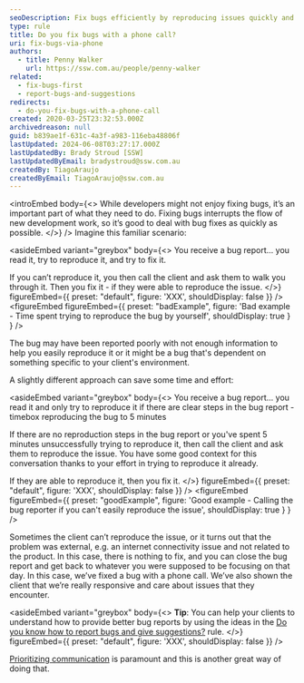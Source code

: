 ```yaml
---
seoDescription: Fix bugs efficiently by reproducing issues quickly and consulting clients only when necessary to resolve problems.
type: rule
title: Do you fix bugs with a phone call?
uri: fix-bugs-via-phone
authors:
  - title: Penny Walker
    url: https://ssw.com.au/people/penny-walker
related:
  - fix-bugs-first
  - report-bugs-and-suggestions
redirects:
  - do-you-fix-bugs-with-a-phone-call
created: 2020-03-25T23:32:53.000Z
archivedreason: null
guid: b839ae1f-631c-4a3f-a983-116eba48806f
lastUpdated: 2024-06-08T03:27:17.000Z
lastUpdatedBy: Brady Stroud [SSW]
lastUpdatedByEmail: bradystroud@ssw.com.au
createdBy: TiagoAraujo
createdByEmail: TiagoAraujo@ssw.com.au
---
```


<introEmbed
  body={<>
While developers might not enjoy fixing bugs, it’s an important part of what they need to do. Fixing bugs interrupts the flow of new development work, so it’s good to deal with bug fixes as quickly as possible.
  </>}
/>
Imagine this familiar scenario:

<asideEmbed
  variant="greybox"
  body={<>
    You receive a bug report...
you read it, try to reproduce it, and try to fix it.

If you can’t reproduce it, you then call the client and ask them to walk you through it.
Then you fix it - if they were able to reproduce the issue.
  </>}
  figureEmbed={{
    preset: "default",
    figure: 'XXX',
    shouldDisplay: false
  }}
/>
<figureEmbed figureEmbed={{
  preset: "badExample",
  figure: 'Bad example - Time spent trying to reproduce the bug by yourself',
  shouldDisplay: true
} } />


The bug may have been reported poorly with not enough information to help you easily reproduce it or it might be a bug that's dependent on something specific to your client's environment.

A slightly different approach can save some time and effort:

<asideEmbed
  variant="greybox"
  body={<>
    You receive a bug report...
you read it and only try to reproduce it if there are clear steps in the bug report - timebox reproducing the bug to 5 minutes

If there are no reproduction steps in the bug report or you've spent 5 minutes unsuccessfully trying to reproduce it, then call the client and ask them to reproduce the issue. You have some good context for this conversation thanks to your effort in trying to reproduce it already.

If they are able to reproduce it, then you fix it.
  </>}
  figureEmbed={{
    preset: "default",
    figure: 'XXX',
    shouldDisplay: false
  }}
/>
<figureEmbed figureEmbed={{
  preset: "goodExample",
  figure: 'Good example - Calling the bug reporter if you can\'t easily reproduce the issue',
  shouldDisplay: true
} } />


Sometimes the client can’t reproduce the issue, or it turns out that the problem was external, e.g. an internet connectivity issue and not related to the product. In this case, there is nothing to fix, and you can close the bug report and get back to whatever you were supposed to be focusing on that day. In this case, we’ve fixed a bug with a phone call. We’ve also shown the client that we’re really responsive and care about issues that they encounter.

<asideEmbed
  variant="greybox"
  body={<>
    **Tip**: You can help your clients to understand how to provide better bug reports by using the ideas in the
[Do you know how to report bugs and give suggestions?](/report-bugs-and-suggestions) rule.
  </>}
  figureEmbed={{
    preset: "default",
    figure: 'XXX',
    shouldDisplay: false
  }}
/>

[Prioritizing communication](/make-yourself-available-on-different-communication-channels) is paramount and this is another great way of doing that.
